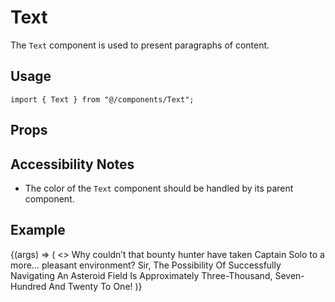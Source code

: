 
<Meta title="components/Text" component={Text} />

# Text

The `Text` component is used to present paragraphs of content.

## Usage

```tsx
import { Text } from "@/components/Text";
```

## Props

<ArgsTable component={Text} />

## Accessibility Notes

- The color of the `Text` component should be handled by its parent component.

## Example

<Canvas>
  <Story name="Default">
    {(args) => (
      <>
        <Text {...args}>
          Why couldn’t that bounty hunter have taken Captain Solo to a more…
          pleasant environment?
        </Text>
        <Text {...args}>
          Sir, The Possibility Of Successfully Navigating An Asteroid Field Is
          Approximately Three-Thousand, Seven-Hundred And Twenty To One!
        </Text>
      </>
    )}
  </Story>
</Canvas>

